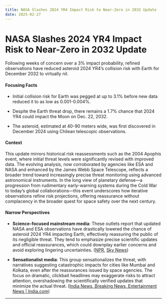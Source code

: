 ```yaml
---
title: NASA Slashes 2024 YR4 Impact Risk to Near-Zero in 2032 Update
date: 2025-02-27
---
```


# NASA Slashes 2024 YR4 Impact Risk to Near-Zero in 2032 Update

Following weeks of concern over a 3% impact probability, refined observations have reduced asteroid 2024 YR4’s collision risk with Earth for December 2032 to virtually nil.

#### Focusing Facts

- Initial collision risk for Earth was pegged at up to 3.1% before new data reduced it to as low as 0.001-0.004%.

- Despite the Earth threat drop, there remains a 1.7% chance that 2024 YR4 could impact the Moon on Dec. 22, 2032.

- The asteroid, estimated at 40-90 meters wide, was first discovered in December 2024 using Chilean telescopic observations.

#### Context

This update mirrors historical risk reassessments such as the 2004 Apophis event, where initial threat levels were significantly revised with improved data. The evolving analysis, now corroborated by agencies like ESA and NASA and enhanced by the James Webb Space Telescope, reflects a broader trend toward increasingly precise threat monitoring using advanced astronomical instruments. In the long view of planetary defense—a progression from rudimentary early-warning systems during the Cold War to today’s global collaborations—this event underscores how iterative observations refine risk projections, offering reassurance without complacency in the broader quest for space safety over the next century.

#### Narrow Perspectives

- **Science-focused mainstream media**: These outlets report that updated NASA and ESA observations have drastically lowered the chance of asteroid 2024 YR4 impacting Earth, effectively reassuring the public of its negligible threat. They tend to emphasize precise scientific updates and official reassurances, which could downplay earlier concerns and avoid exploring lingering uncertainties. ([NPR](https://www.npr.org/2025/02/25/nx-s1-5307892/asteroid-2024yr4-not-hitting-earth-after-all), [Sky News](https://news.sky.com/story/no-chance-of-impact-from-asteroid-2024-yr4-say-space-agencies-13316954))

- **Sensationalist media**: This group sensationalizes the threat, with narratives suggesting catastrophic impacts for cities like Mumbai and Kolkata, even after the reassurances issued by space agencies. The focus on dramatic, clickbait headlines may exaggerate risks to attract attention, overshadowing the scientifically verified updates that minimize the actual threat. ([India News, Breaking News, Entertainment News | India.com](https://www.india.com/news/india/asteroid-2024-yr4-mumbai-kolkata-to-get-completely-destroyed-due-to-nasa-releases-big-update-you-need-to-know-earth-india-pakistan-africa-7640374/))

---
